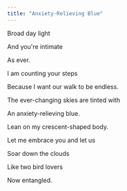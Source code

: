 ```yaml
---
title: "Anxiety-Relieving Blue"
---
```


Broad day light

And you're intimate

As ever.

I am counting your steps

Because I want our walk to be endless.

The ever-changing skies are tinted with

An anxiety-relieving blue.

Lean on my crescent-shaped body.

Let me embrace you and let us

Soar down the clouds

Like two bird lovers

Now entangled.
